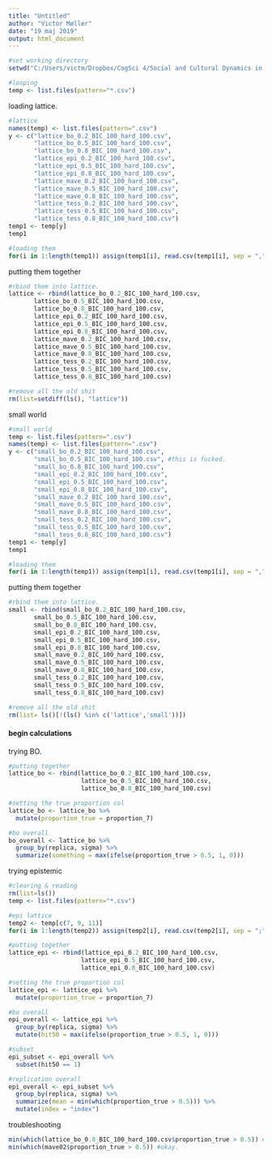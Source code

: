 ```yaml
---
title: "Untitled"
author: "Victor Møller"
date: "19 maj 2019"
output: html_document
---
```


```r
#set working directory
setwd("C:/Users/victm/Dropbox/CogSci 4/Social and Cultural Dynamics in Cognition/exam/CRUST-1/data/model7csv")

#looping 
temp <- list.files(pattern="*.csv")
```

loading lattice. 

```r

#lattice
names(temp) <- list.files(pattern=".csv")
y <- c("lattice_bo_0.2_BIC_100_hard_100.csv",
       "lattice_bo_0.5_BIC_100_hard_100.csv",
       "lattice_bo_0.8_BIC_100_hard_100.csv",
       "lattice_epi_0.2_BIC_100_hard_100.csv",
       "lattice_epi_0.5_BIC_100_hard_100.csv",
       "lattice_epi_0.8_BIC_100_hard_100.csv",
       "lattice_mave_0.2_BIC_100_hard_100.csv",
       "lattice_mave_0.5_BIC_100_hard_100.csv",
       "lattice_mave_0.8_BIC_100_hard_100.csv",
       "lattice_tess_0.2_BIC_100_hard_100.csv",
       "lattice_tess_0.5_BIC_100_hard_100.csv",
       "lattice_tess_0.8_BIC_100_hard_100.csv")
temp1 <- temp[y]
temp1

#loading them 
for(i in 1:length(temp1)) assign(temp1[i], read.csv(temp1[i], sep = ","))
```

putting them together 

```r

#rbind them into lattice. 
lattice <- rbind(lattice_bo_0.2_BIC_100_hard_100.csv,
       lattice_bo_0.5_BIC_100_hard_100.csv,
       lattice_bo_0.8_BIC_100_hard_100.csv,
       lattice_epi_0.2_BIC_100_hard_100.csv,
       lattice_epi_0.5_BIC_100_hard_100.csv,
       lattice_epi_0.8_BIC_100_hard_100.csv,
       lattice_mave_0.2_BIC_100_hard_100.csv,
       lattice_mave_0.5_BIC_100_hard_100.csv,
       lattice_mave_0.8_BIC_100_hard_100.csv,
       lattice_tess_0.2_BIC_100_hard_100.csv,
       lattice_tess_0.5_BIC_100_hard_100.csv,
       lattice_tess_0.8_BIC_100_hard_100.csv)

#remove all the old shit 
rm(list=setdiff(ls(), "lattice"))
```

small world 

```r

#small world 
temp <- list.files(pattern=".csv")
names(temp) <- list.files(pattern=".csv")
y <- c("small_bo_0.2_BIC_100_hard_100.csv",
       "small_bo_0.5_BIC_100_hard_100.csv", #this is fucked. 
       "small_bo_0.8_BIC_100_hard_100.csv",
       "small_epi_0.2_BIC_100_hard_100.csv",
       "small_epi_0.5_BIC_100_hard_100.csv",
       "small_epi_0.8_BIC_100_hard_100.csv",
       "small_mave_0.2_BIC_100_hard_100.csv",
       "small_mave_0.5_BIC_100_hard_100.csv",
       "small_mave_0.8_BIC_100_hard_100.csv",
       "small_tess_0.2_BIC_100_hard_100.csv",
       "small_tess_0.5_BIC_100_hard_100.csv",
       "small_tess_0.8_BIC_100_hard_100.csv")
temp1 <- temp[y]
temp1

#loading them 
for(i in 1:length(temp1)) assign(temp1[i], read.csv(temp1[i], sep = ","))

```

putting them together 

```r

#rbind them into lattice. 
small <- rbind(small_bo_0.2_BIC_100_hard_100.csv,
       small_bo_0.5_BIC_100_hard_100.csv,
       small_bo_0.8_BIC_100_hard_100.csv,
       small_epi_0.2_BIC_100_hard_100.csv,
       small_epi_0.5_BIC_100_hard_100.csv,
       small_epi_0.8_BIC_100_hard_100.csv,
       small_mave_0.2_BIC_100_hard_100.csv,
       small_mave_0.5_BIC_100_hard_100.csv,
       small_mave_0.8_BIC_100_hard_100.csv,
       small_tess_0.2_BIC_100_hard_100.csv,
       small_tess_0.5_BIC_100_hard_100.csv,
       small_tess_0.8_BIC_100_hard_100.csv)

#remove all the old shit 
rm(list= ls()[!(ls() %in% c('lattice','small'))])
```

#### begin calculations #### 

trying BO. 

```r

#putting together 
lattice_bo <- rbind(lattice_bo_0.2_BIC_100_hard_100.csv, 
                    lattice_bo_0.5_BIC_100_hard_100.csv,
                    lattice_bo_0.8_BIC_100_hard_100.csv)

#setting the true proportion col 
lattice_bo <- lattice_bo %>%
  mutate(proportion_true = proportion_7)

#bo overall 
bo_overall <- lattice_bo %>%
  group_by(replica, sigma) %>%
  summarize(something = max(ifelse(proportion_true > 0.5, 1, 0)))

```

trying epistemic

```r
#clearing & reading 
rm(list=ls())
temp <- list.files(pattern="*.csv")

#epi lattice
temp2 <- temp[c(7, 9, 11)]
for(i in 1:length(temp2)) assign(temp2[i], read.csv(temp2[i], sep = ";"))

#putting together 
lattice_epi <- rbind(lattice_epi_0.2_BIC_100_hard_100.csv, 
                    lattice_epi_0.5_BIC_100_hard_100.csv,
                    lattice_epi_0.8_BIC_100_hard_100.csv)

#setting the true proportion col 
lattice_epi <- lattice_epi %>%
  mutate(proportion_true = proportion_7)

#bo overall 
epi_overall <- lattice_epi %>%
  group_by(replica, sigma) %>%
  mutate(hit50 = max(ifelse(proportion_true > 0.5, 1, 0))) 

#subset 
epi_subset <- epi_overall %>%
  subset(hit50 == 1)

#replication overall 
epi_overall <- epi_subset %>%
  group_by(replica, sigma) %>%
  summarize(mean = min(which(proportion_true > 0.5))) %>%
  mutate(index = "index")

```

troubleshooting 

```r
min(which(lattice_bo_0.8_BIC_100_hard_100.csv$proportion_true > 0.5)) #doesn't work
min(which(mave02$proportion_true > 0.5)) #okay. 

```

